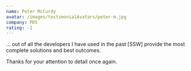 ```yaml
---
name: Peter McCurdy
avatar: /images/testimonialAvatars/peter-m.jpg
company: PDS
rating: -1
---
```


... out of all the developers I have used in the past \[SSW] provide the most complete solutions and best outcomes.

Thanks for your attention to detail once again.
